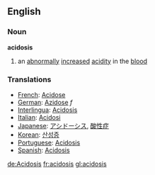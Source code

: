 ==English==
===Noun===
{{wikipedia}}
'''acidosis'''
# an [[abnormally]] [[increase]]d [[acidity]] in the [[blood]]
===Translations=== 
* [[French]]: [[Acidose]] 
* [[German]]: [[Azidose]] ''f''
* [[Interlingua]]: [[Acidosis]] 
* [[Italian]]: [[Acidosi]] 
* [[Japanese]]: [[アシドーシス]],  [[酸性症]]
* [[Korean]]: [[산성증]]
* [[Portuguese]]: [[Acidosis]] 
* [[Spanish]]: [[Acidosis]]

[[de:Acidosis]]
[[fr:acidosis]]
[[gl:acidosis]]